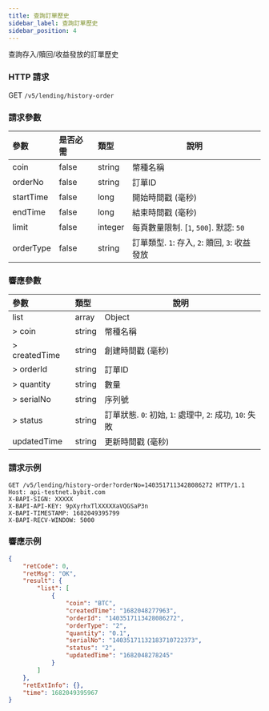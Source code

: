 ```yaml
---
title: 查詢訂單歷史
sidebar_label: 查詢訂單歷史
sidebar_position: 4
---
```

查詢存入/贖回/收益發放的訂單歷史

### HTTP 請求
GET `/v5/lending/history-order`

### 請求參數
| 參數 | 是否必需 | 類型 | 說明|
|:----- |:-------|:-----|------ |
|coin |false |string |幣種名稱 |
|orderNo |false	|string	|訂單ID |
|startTime |false |long	|開始時間戳 (毫秒) |
|endTime |false	|long |結束時間戳 (毫秒) |
|limit |false |integer |每頁數量限制. [`1`, `500`]. 默認: `50`|
|orderType |false |string |訂單類型. `1`: 存入, `2`: 贖回, `3`: 收益發放 |

### 響應參數
| 參數 | 類型 | 說明|
|:----- |:-----|----- |
|list |array |Object |
|> coin |string |幣種名稱 |
|> createdTime |string |創建時間戳 (毫秒) |
|> orderId |string |訂單ID |
|> quantity |string |數量 |
|> serialNo	|string	|序列號|
|> status	|string	|訂單狀態. `0`: 初始, `1`: 處理中, `2`: 成功, `10`: 失敗|
|updatedTime |string |更新時間戳 (毫秒) |

### 請求示例

```http
GET /v5/lending/history-order?orderNo=1403517113428086272 HTTP/1.1
Host: api-testnet.bybit.com
X-BAPI-SIGN: XXXXX
X-BAPI-API-KEY: 9pXyrhxTlXXXXXaVQGSaP3n
X-BAPI-TIMESTAMP: 1682049395799
X-BAPI-RECV-WINDOW: 5000
```

### 響應示例

```json
{
    "retCode": 0,
    "retMsg": "OK",
    "result": {
        "list": [
            {
                "coin": "BTC",
                "createdTime": "1682048277963",
                "orderId": "1403517113428086272",
                "orderType": "2",
                "quantity": "0.1",
                "serialNo": "14035171132183710722373",
                "status": "2",
                "updatedTime": "1682048278245"
            }
        ]
    },
    "retExtInfo": {},
    "time": 1682049395967
}
```
